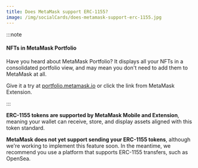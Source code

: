 ```yaml
---
title: Does MetaMask support ERC-1155?
image: /img/socialCards/does-metamask-support-erc-1155.jpg
---
```



<CustomLayout />

:::note

#### NFTs in MetaMask Portfolio

Have you heard about MetaMask Portfolio? It displays all your NFTs in a consolidated portfolio view, and may mean you don't need to add them to MetaMask at all.

Give it a try at [portfolio.metamask.io](https://portfolio.metamask.io/) or click the link from MetaMask Extension.

:::

**ERC-1155 tokens are supported by MetaMask Mobile and Extension**, meaning your wallet can receive, store, and display assets aligned with this token standard.

**MetaMask does not yet support sending your ERC-1155 tokens**, although we're working to implement this feature soon. In the meantime, we recommend you use a platform that supports ERC-1155 transfers, such as OpenSea.
